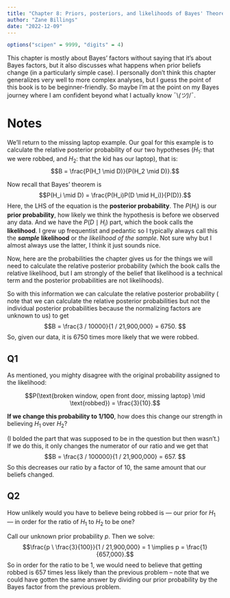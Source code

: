 ```yaml
---
title: "Chapter 8: Priors, posteriors, and likelihoods of Bayes' Theorem"
author: "Zane Billings"
date: "2022-12-09"
---
```


```r
options("scipen" = 9999, "digits" = 4)
```

This chapter is mostly about Bayes' factors without saying that it's about
Bayes factors, but it also discusses what happens when prior beliefs change
(in a particularly simple case). I personally don't think this chapter
generalizes very well to more complex analyses, but I guess the point of this
book is to be beginner-friendly. So maybe I'm at the point on my Bayes journey
where I am confident beyond what I actually know ¯\\_(ツ)_/¯.

# Notes

We'll return to the missing laptop example. Our goal for this example is
to calculate the relative posterior probability of our two hypotheses ($H_1:$
that we were robbed, and $H_2:$ that the kid has our laptop), that is:
$$B = \frac{P(H_1 \mid D)}{P(H_2 \mid D)}.$$

Now recall that Bayes' theorem is
$$P(H_i \mid D) = \frac{P(H_i)P(D \mid H_i)}{P(D)}.$$
Here, the LHS of the equation is the **posterior probability**. The $P(H_i)$ is
our **prior probability**, how likely we think the hypothesis is before we
observed any data. And we have the $P(D \mid H_i)$ part, which the book calls
the **likelihood**. I grew up frequentist and pedantic so I typically always
call this the ***sample*** **likelihood** or *the likelihood of the sample*.
Not sure why but I almost always use the latter, I think it just sounds nice.

Now, here are the probabilities the chapter gives us for the things we will
need to calculate the relative posterior probability (which the book calls
the relative likelihood, but I am strongly of the belief that likelihood
is a technical term and the posterior probabilities are not likelihoods).

\begin{align*}
P(H_1) &= \frac{1}{1000} \\
P(D \mid H_1) &= \frac{3}{10}  \\
P(H_2) &= \frac{1}{21,900,000}   \\
P(D \mid H_2) &= 1 
\end{align*}

So with this information we can calculate the relative posterior probability (
note that we can calculate the relative posterior probabilities but not the
individual posterior probabilities because the normalizing factors are unknown
to us) to get
$$B = \frac{3 / 10000}{1 / 21,900,000} = 6750. $$
So, given our data, it is 6750 times more likely that we were robbed.

## Q1

::: {.callout-note appearance="simple"}

As mentioned, you mighty disagree with the original probability assigned
to the likelihood:

$$P(\text{broken window, open front door, missing laptop} \mid \text{robbed}) = \frac{3}{10}.$$

**If we change this probability to $1/100$**, how does this change our strength in
believing $H_1$ over $H_2$?

:::

(I bolded the part that was supposed to be in the question but then wasn't.) If
we do this, it only changes the numerator of our ratio and we get that
$$B = \frac{3 / 100000}{1 / 21,900,000} = 657. $$
So this decreases our ratio by a factor of 10, the same amount that our beliefs
changed.

## Q2

::: {.callout-note appearance="simple"}

How unlikely would you have to believe being robbed is --- our prior for $H_1$
--- in order for the ratio of $H_1$ to $H_2$ to be one?

:::

Call our unknown prior probability $p$. Then we solve:
$$\frac{p \ \frac{3}{100}}{1 / 21,900,000} = 1 \implies p = \frac{1}{657,000}.$$
So in order for the ratio to be 1, we would need to believe that getting robbed
is 657 times less likely than the previous problem -- note that we could have
gotten the same answer by dividing our prior probability by the Bayes factor
from the previous problem.

<!-- end of file -->
